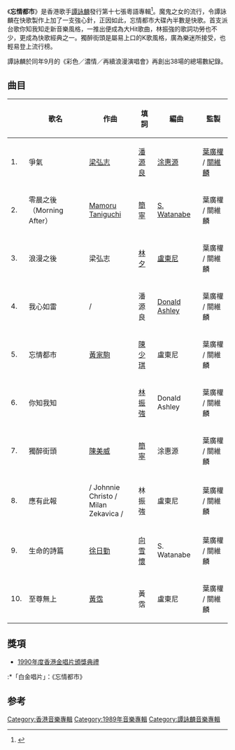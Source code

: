 {{Album infobox | 
|  Name        = 忘情都市
|  Type        = [[專輯|專輯]]
|  Artist      = [[譚詠麟|譚詠麟]]
|  Cover       = https://sp.yimg.com/ib/th?id=HN.608018737958160650&pid=15.1&P=0
|  Background  = 
|  Released    = 1989年8月11日
|  Recorded    = 1989年5月
|  Genre       = [[粵語流行音樂|粵語流行音樂]]<br />[[硬式搖滾|硬式搖滾]]（你知我知）<br />[[軟式搖滾|軟式搖滾]]（忘情都市）
|  Length      = 
|  Label       = [[寶麗金|寶麗金]]
|  Number      =
|  Producer    = [[關維麟|關維麟]]、[[葉廣權|葉廣權]]
|  Reviews     = 
|  Last album  = [[愛念|愛念]]<br />（1989）
|  This album  = '''忘情都市'''<br />（1989）
|  Next album  = [[像我這樣的朋友|像我這樣的朋友]]<br />（1989）
}}
《'''忘情都市'''》是香港歌手[[譚詠麟|譚詠麟]]發行第十七張粵語專輯<ref>{{Cite book|title=谭咏麟金曲100|last=孟欣主编|first=|publisher=北京：现代出版社|year=2006.08|isbn=7-80188-737-9|location=|pages=}}</ref>。魔鬼之女的流行，令譚詠麟在快歌製作上加了一支強心針，正因如此，忘情都市大碟內半數是快歌。首支派台歌你知我知走新音樂風格，一推出便成為大Hit歌曲，林振強的歌詞功勞也不少，更成為快歌經典之一。獨醉街頭是屬易上口的K歌風格，廣為樂迷所接受，也輕易登上流行榜。

譚詠麟於同年9月的《彩色／濃情／再續浪漫演唱會》再創出38場的總場數紀錄。

== 曲目 ==
{| class="wikitable" width="55%"
|-
!
!歌名
!作曲
!填詞
!編曲
!監製
|-
| 1. || 爭氣 || [[梁弘志|梁弘志]] || [[潘源良|潘源良]] || [[涂惠源|涂惠源]] || [[葉廣權|葉廣權]] / [[關維麟|關維麟]]
|-
| 2. || 零晨之後（Morning After） || [[Mamoru_Taniguchi|Mamoru Taniguchi]] || [[簡寧|簡寧]] || [[S._Watanabe|S. Watanabe]] || 葉廣權 / 關維麟 
|-
| 3. || 浪漫之後 || 梁弘志 || [[林夕|林夕]] || [[盧東尼|盧東尼]] || 葉廣權 / 關維麟
|-
| 4. || 我心如雷 || {{le|Alan Mansfield|Alan Mansfield}} / {{le|Sharon O'Neill|Sharon O'Neill}} || 潘源良 || [[Donald_Ashley|Donald Ashley]] || 葉廣權 / 關維麟 
|-
| 5. || 忘情都市 || [[黃家駒|黃家駒]] || [[陳少琪|陳少琪]] || 盧東尼 || 葉廣權 / 關維麟 
|-
| 6. || 你知我知 || {{le|Per Gessle|Per Gessle}} || [[林振強|林振強]] || Donald Ashley || 葉廣權 / 關維麟
|-
| 7. || 獨醉街頭 || [[陳美威|陳美威]] || [[簡寧|簡寧]] || 涂惠源 || 葉廣權 / 關維麟
|-
| 8. || 應有此報 || {{le|John Holliday|John Holliday}} / Johnnie Christo /<br /> Milan Zekavica / {{le|Trevor Steel|Trevor Steel}} || 林振強 || 盧東尼 || 葉廣權 / 關維麟 
|-
| 9. || 生命的詩篇 || [[徐日勤|徐日勤]] || [[向雪懷|向雪懷]] || S. Watanabe || 葉廣權 / 關維麟 
|-
| 10. || 至尊無上 || [[黃霑|黃霑]] || 黃霑 || 盧東尼 || 葉廣權 / 關維麟
|}

== 獎項 ==
*[[1990年度香港金唱片頒獎典禮|1990年度香港金唱片頒獎典禮]]
:*「白金唱片」：《忘情都市》

==参考==
{{reflist}}
{{譚詠麟}}

[[Category:香港音樂專輯|Category:香港音樂專輯]]
[[Category:1989年音樂專輯|Category:1989年音樂專輯]]
[[Category:譚詠麟音樂專輯|Category:譚詠麟音樂專輯]]